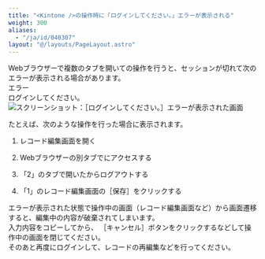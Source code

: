 ```yaml
---
title: "<Kintone />の操作時に「ログインしてください。」エラーが表示される"
weight: 300
aliases:
  - "/ja/id/040307"
layout: "@/layouts/PageLayout.astro"
---
```



Webブラウザーで複数のタブを開いて<Kintone />の操作を行うと、セッションが切れて次のエラーが表示される場合があります。  
エラー  
ログインしてください。  
<Img src="/k/kintone/img-ja/login_error_01.png" alt="スクリーンショット：［ログインしてください。］エラーが表示された画面" />

たとえば、次のような操作を行った場合に表示されます。  

1. レコード編集画面を開く

1. Webブラウザーの別タブで<Kintone />にアクセスする

1. 「2」のタブで開いた<Kintone />からログアウトする

1. 「1」のレコード編集画面の<Wovn>［保存］</Wovn>をクリックする
 
エラーが表示された状態で操作中の画面（レコード編集画面など）から画面遷移すると、編集中の内容が破棄されてしまいます。  
入力内容をコピーしてから、 <Wovn>［キャンセル］</Wovn>ボタンをクリックするなどして操作中の画面を閉じてください。  
そのあと再度<Kintone />にログインして、レコードの再編集などを行ってください。
